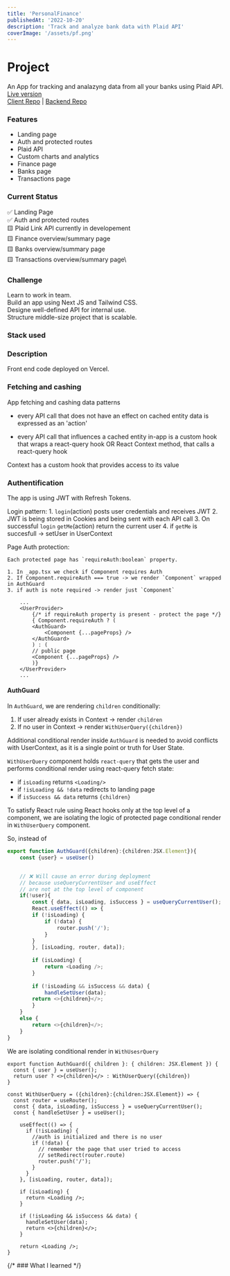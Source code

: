 ```yaml
---
title: 'PersonalFinance'
publishedAt: '2022-10-20'
description: 'Track and analyze bank data with Plaid API'
coverImage: '/assets/pf.png'
---
```


# Project

An App for tracking and analazyng data from all your banks using Plaid API.\
[Live version]()\
[Client Repo](https://github.com/useinov12/pf-client) | [Backend Repo](https://github.com/kalinchenko23/personal_finance_tracker)

### Features
* Landing page
* Auth and protected routes
* Plaid API
* Custom charts and analytics
* Finance page
* Banks page
* Transactions page
 
### Current Status

✅ Landing Page\
✅ Auth and protected routes\
🟨 Plaid Link API currently in developement\
🟨 Finance overview/summary page\
🟨 Banks overview/summary page\
🟨 Transactions overview/summary page\


### Challenge
Learn to work in team.\
Build an app using Next JS and Tailwind CSS.\
Designe well-defined API for internal use.\
Structure middle-size project that is scalable.


### Stack used

<blockquote className="with-icons">
  <div className="not-prose mt-2 text-4xl">
    <TechIcons techs={['react', 'nextjs', 'typescript', 'tailwind']} />
  </div>
</blockquote>

### Description
Front end code deployed on Vercel.

### Fetching and cashing

App fetching and cashing data patterns

 - every API call that does not have an effect on cached entity data is expressed as an 'action'

 - every API call that influences a cached entity in-app is a custom hook that wraps a react-query hook
 OR React Context method, that calls a react-query hook

Context has a custom hook that provides access to its value



### Authentification 

The app is using JWT with Refresh Tokens.

Login pattern:
    1. `login`(action) posts user credentials and receives JWT
    2. JWT is being stored in Cookies and being sent with each API call
    3. On successful `login` `getMe`(action) return the current user
    4. if `getMe` is succesfull -> setUser in UserContext


Page Auth protection: 

    Each protected page has `requireAuth:boolean` property. 

    1. In _app.tsx we check if Component requires Auth
    2. If Component.requireAuth === true -> we render `Component` wrapped in AuthGuard
    3. if auth is note required -> render just `Component`


```typescript:_app.tsx
    ...
    <UserProvider>
        {/* if requireAuth property is present - protect the page */}
        { Component.requireAuth ? (
        <AuthGuard>
            <Component {...pageProps} />
        </AuthGuard>
        ) : (
        // public page
        <Component {...pageProps} />
        )}
    </UserProvider>
    ...
```



#### AuthGuard 

In `AuthGuard`, we are rendering `children` conditionally:

 1. If user already exists in Context -> render `children`
 2. If no user in Context -> render `WithUserQuery({children})`

 Additional conditional render inside `AuthGuard` is needed to avoid conflicts with UserContext,
 as it is a single point or truth for User State.

  `WithUserQuery` component holds `react-query` that gets the user
 and performs conditional render using react-query fetch state:
 - if `isLoading` returns `<Loading/>`
 - if `!isLoading && !data` redirects to landing page
 - if `isSuccess && data` returns `{children}`


To satisfy React rule using React hooks only at the top level of a component, we are 
isolating the logic of protected page conditional render in `WithUserQuery` component.

So, instead of

```typescript
export function AuthGuard({children}:{children:JSX.Element}){
    const {user} = useUser()


    // ❌ Will cause an error during deployment  
    // because useQueryCurrentUser and useEffect
    // are not at the top level of component
    if(!user){
        const { data, isLoading, isSuccess } = useQueryCurrentUser();
        React.useEffect(() => {
        if (!isLoading) {
            if (!data) {
                router.push('/');
            }
        }
        }, [isLoading, router, data]);
    
        if (isLoading) {
            return <Loading />;
        }
    
        if (!isLoading && isSuccess && data) {
            handleSetUser(data);
        return <>{children}</>;
        }
    } 
    else {
        return <>{children}</>;
    }
}
```

We are isolating conditional render in `WithUsesrQuery`


```typescript:AuthGuard.tsx
export function AuthGuard({ children }: { children: JSX.Element }) {
  const { user } = useUser();
  return user ? <>{children}</> : WithUserQuery({children})
}
```

```typescript:WithUserQuery.tsx
const WithUserQuery = ({children}:{children:JSX.Element}) => {
  const router = useRouter();
  const { data, isLoading, isSuccess } = useQueryCurrentUser();
  const { handleSetUser } = useUser();
    
    useEffect(() => {
      if (!isLoading) {
        //auth is initialized and there is no user
        if (!data) {
          // remember the page that user tried to access
          // setRedirect(router.route)
          router.push('/');
        }
      }
    }, [isLoading, router, data]);
  
    if (isLoading) {
      return <Loading />;
    }
  
    if (!isLoading && isSuccess && data) {
      handleSetUser(data);
      return <>{children}</>;
    }
  
    return <Loading />;
}
```


{/* ### What I learned */}